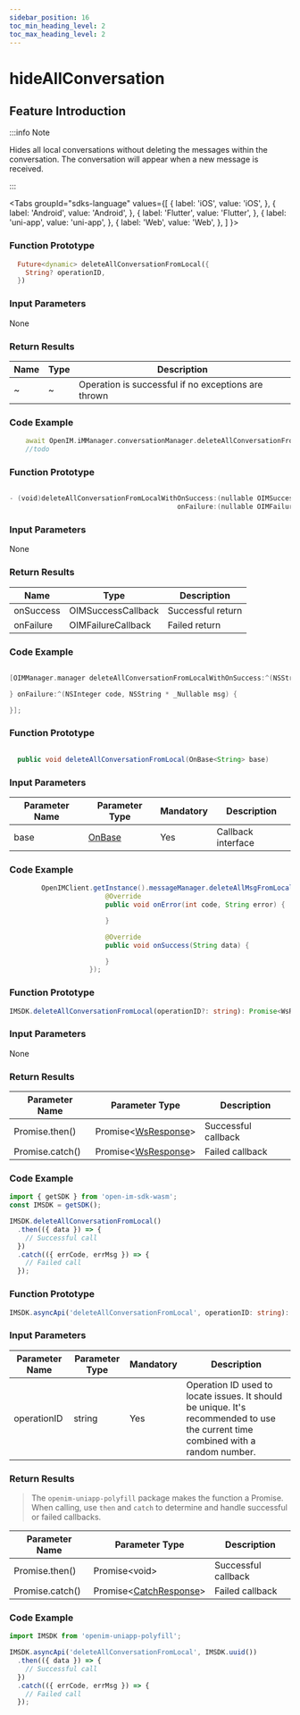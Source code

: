 ```yaml
---
sidebar_position: 16
toc_min_heading_level: 2
toc_max_heading_level: 2
---
```


# hideAllConversation

## Feature Introduction

:::info Note

Hides all local conversations without deleting the messages within the conversation. The conversation will appear when a new message is received.

:::

<Tabs
groupId="sdks-language"
values={[
{ label: 'iOS', value: 'iOS', },
{ label: 'Android', value: 'Android', },
{ label: 'Flutter', value: 'Flutter', },
{ label: 'uni-app', value: 'uni-app', },
{ label: 'Web', value: 'Web', },
]
}>

<TabItem value="Flutter">

### Function Prototype

```dart showLineNumbers
  Future<dynamic> deleteAllConversationFromLocal({
    String? operationID,
  })
```

### Input Parameters

None

### Return Results

| Name | Type | Description                 |
| ---- | ---- | ----------------------------|
| ~    | ~    | Operation is successful if no exceptions are thrown |

### Code Example

```dart showLineNumbers
    await OpenIM.iMManager.conversationManager.deleteAllConversationFromLocal();
    //todo
```

</TabItem>

<TabItem value="iOS">

### Function Prototype

```swift showLineNumbers

- (void)deleteAllConversationFromLocalWithOnSuccess:(nullable OIMSuccessCallback)onSuccess
                                          onFailure:(nullable OIMFailureCallback)onFailure;

```

### Input Parameters

None

### Return Results

| Name      | Type            | Description |
| --------- | --------------- | ----------- |
| onSuccess | OIMSuccessCallback | Successful return |
| onFailure | OIMFailureCallback | Failed return |

### Code Example

```swift showLineNumbers

[OIMManager.manager deleteAllConversationFromLocalWithOnSuccess:^(NSString * _Nullable data) {

} onFailure:^(NSInteger code, NSString * _Nullable msg) {

}];

```

</TabItem>

<TabItem value="Android">

### Function Prototype

```java showLineNumbers

  public void deleteAllConversationFromLocal(OnBase<String> base)

```

### Input Parameters

| Parameter Name | Parameter Type             | Mandatory | Description |
| -------------- | -------------------------- | --------- | ----------- |
| base           | [OnBase](/callback/onBase.mdx) | Yes       | Callback interface |

### Code Example

```java showLineNumbers
        OpenIMClient.getInstance().messageManager.deleteAllMsgFromLocalAndSvr(new OnBase<String>() {
                        @Override
                        public void onError(int code, String error) {

                        }

                        @Override
                        public void onSuccess(String data) {

                        }
                    });
```

</TabItem>

<TabItem value="Web">

### Function Prototype

```ts showLineNumbers
IMSDK.deleteAllConversationFromLocal(operationID?: string): Promise<WsResponse>
```

### Input Parameters

None

### Return Results

| Parameter Name | Parameter Type                          | Description |
| -------------- | --------------------------------------- | ----------- |
| Promise.then() | Promise<[WsResponse](/class/response.mdx)\> | Successful callback |
| Promise.catch() | Promise<[WsResponse](/class/response.mdx)\> | Failed callback |

### Code Example

```js showLineNumbers
import { getSDK } from 'open-im-sdk-wasm';
const IMSDK = getSDK();

IMSDK.deleteAllConversationFromLocal()
  .then(({ data }) => {
    // Successful call
  })
  .catch(({ errCode, errMsg }) => {
    // Failed call
  });
```

</TabItem>

<TabItem value="uni-app">

### Function Prototype

```ts showLineNumbers
IMSDK.asyncApi('deleteAllConversationFromLocal', operationID: string): Promise<void>
```

### Input Parameters

| Parameter Name | Parameter Type | Mandatory | Description                                                 |
| -------------- | -------------- | --------- | ------------------------------------------------------------ |
| operationID    | string         | Yes       | Operation ID used to locate issues. It should be unique. It's recommended to use the current time combined with a random number. |

### Return Results

> The `openim-uniapp-polyfill` package makes the function a Promise. When calling, use `then` and `catch` to determine and handle successful or failed callbacks.

| Parameter Name | Parameter Type                                  | Description |
| -------------- | ----------------------------------------------- | ----------- |
| Promise.then() | Promise<void\>                                  | Successful callback |
| Promise.catch() | Promise<[CatchResponse](/class/response.mdx)\> | Failed callback |

### Code Example

```js showLineNumbers
import IMSDK from 'openim-uniapp-polyfill';

IMSDK.asyncApi('deleteAllConversationFromLocal', IMSDK.uuid())
  .then(({ data }) => {
    // Successful call
  })
  .catch(({ errCode, errMsg }) => {
    // Failed call
  });
```

</TabItem>

</Tabs>